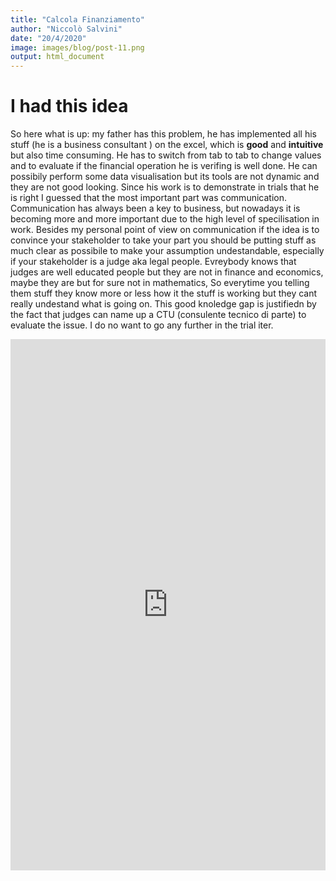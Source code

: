 ```yaml
---
title: "Calcola Finanziamento"
author: "Niccolò Salvini"
date: "20/4/2020"
image: images/blog/post-11.png
output: html_document
---
```


# I had this idea


So here what is up: my father has this problem, he has implemented all his stuff (he is a
business consultant ) on the excel, which is **good** and **intuitive** but also time consuming.
He has to switch from tab to tab to change values and to evaluate if the financial operation he is verifing is well done. He can possibily perform some data visualisation but its tools are not dynamic and they are not good looking. Since his work is to demonstrate in trials that he is right I guessed that the most important part was communication. Communication has always been a key to business, but nowadays it is becoming more and more important due to the high level of specilisation in work. Besides my personal point of view on communication if the idea is to convince your stakeholder to take your part you should be putting stuff as much clear as possibile to make your assumption undestandable, especially if your stakeholder is a judge aka legal people. Evreybody knows that judges are well educated people but they are not in finance and economics, maybe they are but for sure not in mathematics, So everytime you telling them stuff they know more or less how it the stuff is working but they cant really undestand what is going on. This good knoledge gap is justifiedn by the fact that judges can name up a CTU (consulente tecnico di parte) to evaluate the issue. I do no want to go any further in the trial iter. 

<html>
<head><title>Shiny App Iframe</title></head>
<body>
<iframe id="example1" src="https://niccolosalvini.shinyapps.io/calcola_finanziamento/" style="border: none; width: 100%; height: 850px" frameborder="0"></iframe>
</body>
</html>

